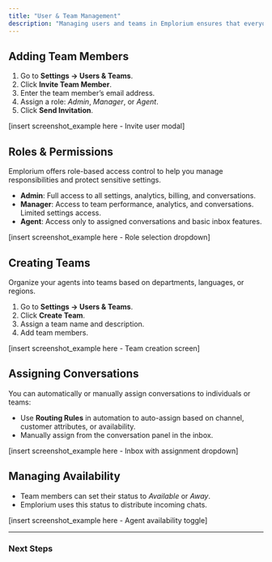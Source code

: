 ```yaml
---
title: "User & Team Management"
description: "Managing users and teams in Emplorium ensures that everyone has the right access and roles to support customers efficiently."
---
```


## Adding Team Members

1. Go to **Settings → Users & Teams**.
2. Click **Invite Team Member**.
3. Enter the team member’s email address.
4. Assign a role: _Admin_, _Manager_, or _Agent_.
5. Click **Send Invitation**.

[insert screenshot_example here - Invite user modal]

## Roles & Permissions

Emplorium offers role-based access control to help you manage responsibilities and protect sensitive settings.

- **Admin**: Full access to all settings, analytics, billing, and conversations.
- **Manager**: Access to team performance, analytics, and conversations. Limited settings access.
- **Agent**: Access only to assigned conversations and basic inbox features.

[insert screenshot_example here - Role selection dropdown]

## Creating Teams

Organize your agents into teams based on departments, languages, or regions.

1. Go to **Settings → Users & Teams**.
2. Click **Create Team**.
3. Assign a team name and description.
4. Add team members.

[insert screenshot_example here - Team creation screen]

## Assigning Conversations

You can automatically or manually assign conversations to individuals or teams:

- Use **Routing Rules** in automation to auto-assign based on channel, customer attributes, or availability.
- Manually assign from the conversation panel in the inbox.

[insert screenshot_example here - Inbox with assignment dropdown]

## Managing Availability

- Team members can set their status to _Available_ or _Away_.
- Emplorium uses this status to distribute incoming chats.

[insert screenshot_example here - Agent availability toggle]

---

### Next Steps